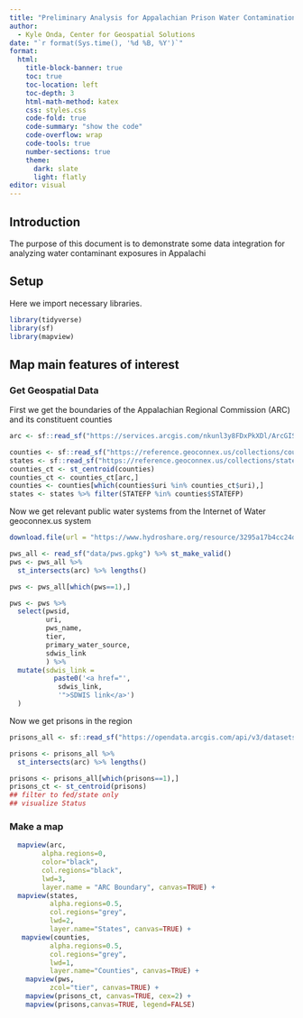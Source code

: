 ```yaml
---
title: "Preliminary Analysis for Appalachian Prison Water Contamination Exposure Project"
author: 
  - Kyle Onda, Center for Geospatial Solutions
date: "`r format(Sys.time(), '%d %B, %Y')`"
format: 
  html:
    title-block-banner: true
    toc: true
    toc-location: left
    toc-depth: 3
    html-math-method: katex
    css: styles.css
    code-fold: true
    code-summary: "show the code"
    code-overflow: wrap
    code-tools: true
    number-sections: true
    theme: 
      dark: slate
      light: flatly
editor: visual
---
```


## Introduction 

The purpose of this document is to demonstrate some data integration for analyzing water contaminant exposures in Appalachi

## Setup

Here we import necessary libraries.

```r
library(tidyverse)
library(sf)
library(mapview)
```

## Map main features of interest

### Get Geospatial Data

First we get the boundaries of the Appalachian Regional Commission (ARC) and its constituent counties

```r
arc <- sf::read_sf("https://services.arcgis.com/nkunl3y8FDxPkXDl/ArcGIS/rest/services/arc_boundary/FeatureServer/0/query?where=1%3D1&objectIds=&time=&geometry=&geometryType=esriGeometryEnvelope&inSR=&spatialRel=esriSpatialRelIntersects&resultType=none&distance=0.0&units=esriSRUnit_Meter&relationParam=&returnGeodetic=false&outFields=*&returnGeometry=true&returnCentroid=false&featureEncoding=esriDefault&multipatchOption=xyFootprint&maxAllowableOffset=&geometryPrecision=&outSR=&defaultSR=&datumTransformation=&applyVCSProjection=false&returnIdsOnly=false&returnUniqueIdsOnly=false&returnCountOnly=false&returnExtentOnly=false&returnQueryGeometry=false&returnDistinctValues=false&cacheHint=false&orderByFields=&groupByFieldsForStatistics=&outStatistics=&having=&resultOffset=&resultRecordCount=&returnZ=false&returnM=false&returnExceededLimitFeatures=true&quantizationParameters=&sqlFormat=none&f=pgeojson&token=")

counties <- sf::read_sf("https://reference.geoconnex.us/collections/counties/items?limit=4000")
states <- sf::read_sf("https://reference.geoconnex.us/collections/states/items?limit=4000")
counties_ct <- st_centroid(counties)
counties_ct <- counties_ct[arc,]
counties <- counties[which(counties$uri %in% counties_ct$uri),]
states <- states %>% filter(STATEFP %in% counties$STATEFP)
```

Now we get relevant public water systems from the Internet of Water geoconnex.us system

```r
download.file(url = "https://www.hydroshare.org/resource/3295a17b4cc24d34bd6a5c5aaf753c50/data/contents/ref_pws.gpkg" ,destfile="data/pws.gpkg")

pws_all <- read_sf("data/pws.gpkg") %>% st_make_valid()
pws <- pws_all %>% 
  st_intersects(arc) %>% lengths()

pws <- pws_all[which(pws==1),]

pws <- pws %>%
  select(pwsid,
         uri,
         pws_name,
         tier,
         primary_water_source,
         sdwis_link
         ) %>%
  mutate(sdwis_link =
           paste0('<a href="',
            sdwis_link,
            '">SDWIS link</a>')
  )
```

Now we get prisons in the region

```r
prisons_all <- sf::read_sf("https://opendata.arcgis.com/api/v3/datasets/2d6109d4127d458eaf0958e4c5296b67_0/downloads/data?format=geojson&spatialRefId=4326&where=1%3D1") 

prisons <- prisons_all %>% 
  st_intersects(arc) %>% lengths()

prisons <- prisons_all[which(prisons==1),]
prisons_ct <- st_centroid(prisons)
## filter to fed/state only
## visualize Status


```

### Make a map

```r


  mapview(arc,
        alpha.regions=0,
        color="black",
        col.regions="black",
        lwd=3,
        layer.name = "ARC Boundary", canvas=TRUE) +
  mapview(states,
          alpha.regions=0.5,
          col.regions="grey",
          lwd=2,
          layer.name="States", canvas=TRUE) +
   mapview(counties,
          alpha.regions=0.5,
          col.regions="grey",
          lwd=1,
          layer.name="Counties", canvas=TRUE) +
    mapview(pws,
          zcol="tier", canvas=TRUE) +
    mapview(prisons_ct, canvas=TRUE, cex=2) +
    mapview(prisons,canvas=TRUE, legend=FALSE)
```
